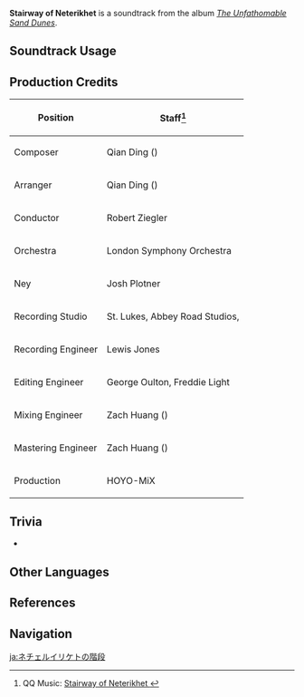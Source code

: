 {{Soundtrack Infobox
|image          = The Unfathomable Sand Dunes.png
|album          = The Unfathomable Sand Dunes
|disc           = 2
|number         = 67
|featured       =
|featured2      =
|featured3      =
|featured_disc  =
|featured_disc2 =
|featured_disc3 =
|youtube_id     = PbTA_gBo7IQ
|spotify_id     = 7sJ8sJmulzDa2TcjEDByN1
|previous       = Crumbled Pledge
|next           = Millennial Sails
}}
'''Stairway of Neterikhet''' is a soundtrack from the album ''[[The Unfathomable Sand Dunes]]''.

==Soundtrack Usage==
{{Soundtrack Usage
|quest    = Sage of Sages//cutscene
|location = Hypostyle Desert//ruins;;Abdju Pit//ruins;;Lamb-Devourer Rock//ruins;;Temple of Silence (Instance)
|domain   = Altar of Mirages;;Fane of Panjvahe;;City of the Deceased;;Red Desert Threshold;;Court of Desolation;;Mysterious Ruins;;Bygone Glories Passed
|eventgameplay = Misty Dungeon/2022-12-09
}}

==Production Credits==
{| class="wikitable"
! Position
! Staff<ref>QQ Music: [https://y.qq.com/n/ryqq/songDetail/003ZljF43fuAUR Stairway of Neterikhet {{zh|诸世的阶梯}}]</ref>
|-
! Composer
| Qian Ding ({{zh|丁谦}})
|-
! Arranger
| Qian Ding ({{zh|丁谦}})
|-
! Conductor
| Robert Ziegler
|-
! Orchestra
| London Symphony Orchestra
|-
! Ney
| Josh Plotner
|-
! Recording Studio
| St. Lukes, Abbey Road Studios,
|-
! Recording Engineer
| Lewis Jones
|-
! Editing Engineer
| George Oulton, Freddie Light
|-
! Mixing Engineer
| Zach Huang ({{zh|黄巍}})
|-
! Mastering Engineer
| Zach Huang ({{zh|黄巍}})
|-
! Production
| HOYO-MiX
|}
<!--
==Gallery==
<gallery>
</gallery>
-->
==Trivia==
* {{Transclude|Shade of Reticent Conundrums|DeshretRuinsLeitmotif2|section=1}}

==Other Languages==
{{Other Languages
|en      = Stairway of Neterikhet
|zhs     = 诸世的阶梯
|zhs_rm  = Zhūshì de Jiētī
|zht     = 諸世的階梯
|zht_rm  = Zhūshì de Jiētī
|zh_tl   = The Stairway of Many Worlds
|ja      = ネチェルイリケトの階段
|ja_rm   = Necheruiriketo no Kaidan
|ja_tl   = Stairs of Neterikhet
}}

==References==
{{Reflist}}

==Navigation==
{{Soundtrack Navbox|The Unfathomable Sand Dunes}}

[[ja:ネチェルイリケトの階段]]